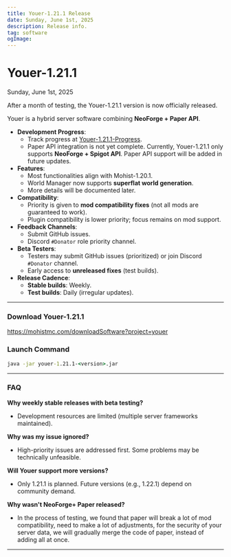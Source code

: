 ```yaml
---
title: Youer-1.21.1 Release
date: Sunday, June 1st, 2025
description: Release info.
tag: software
ogImage:
---
```


# Youer-1.21.1


<Date>Sunday, June 1st, 2025</Date>

<Authors authors={[MOHISTMC_TEAM.mgazul]} />

After a month of testing, the Youer-1.21.1 version is now officially released.

Youer is a hybrid server software combining **NeoForge + Paper API**.
* **Development Progress**:
    * Track progress at [Youer-1.21.1-Progress](https://github.com/MohistMC/Youer/issues/1).
    * Paper API integration is not yet complete. Currently, Youer-1.21.1 only supports **NeoForge + Spigot API**. Paper API support will be added in future updates.
* **Features**:
    * Most functionalities align with Mohist-1.20.1.
    - World Manager now supports **superflat world generation**.
    - More details will be documented later.
* **Compatibility**:
    * Priority is given to **mod compatibility fixes** (not all mods are guaranteed to work).
    * Plugin compatibility is lower priority; focus remains on mod support.
* **Feedback Channels**:
    * Submit GitHub issues.
    * Discord `#Donator` role priority channel.
* **Beta Testers**:
    * Testers may submit GitHub issues (prioritized) or join Discord `#Donator` channel.
    * Early access to **unreleased fixes** (test builds).
* **Release Cadence**:
    * **Stable builds**: Weekly.
    * **Test builds**: Daily (irregular updates).

---

### Download Youer-1.21.1
https://mohistmc.com/downloadSoftware?project=youer

### Launch Command
```bat
java -jar youer-1.21.1-<version>.jar
```


---

### FAQ
**Why weekly stable releases with beta testing?**
* Development resources are limited (multiple server frameworks maintained).

**Why was my issue ignored?**
* High-priority issues are addressed first. Some problems may be technically unfeasible.

**Will Youer support more versions?**
* Only 1.21.1 is planned. Future versions (e.g., 1.22.1) depend on community demand.

**Why wasn't NeoForge+ Paper released?**
* In the process of testing, we found that paper will break a lot of mod compatibility, need to make a lot of adjustments, for the security of your server data, we will gradually merge the code of paper, instead of adding all at once.

---